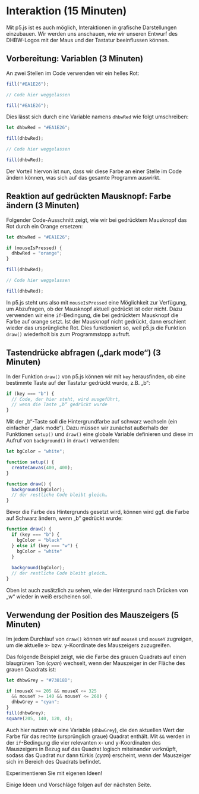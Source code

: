 
# Interaktion (15 Minuten)

Mit p5.js ist es auch möglich, Interaktionen in grafische Darstellungen einzubauen. Wir werden uns anschauen, wie wir unseren Entwurf des DHBW-Logos mit der Maus und der Tastatur beeinflussen können.

## Vorbereitung: Variablen (3 Minuten)

An zwei Stellen im Code verwenden wir ein helles Rot:

```js
fill("#EA1E26");

// Code hier weggelassen

fill("#EA1E26");
```

Dies lässt sich durch eine Variable namens `dhbwRed` wie folgt umschreiben:

```js
let dhbwRed = "#EA1E26";

fill(dhbwRed);

// Code hier weggelassen

fill(dhbwRed);
```

Der Vorteil hiervon ist nun, dass wir diese Farbe an einer Stelle im Code ändern können, was sich auf das gesamte Programm auswirkt.

## Reaktion auf gedrückten Mausknopf: Farbe ändern (3 Minuten)

Folgender Code-Ausschnitt zeigt, wie wir bei gedrücktem Mausknopf das Rot durch ein Orange ersetzen:

```js
let dhbwRed = "#EA1E26";

if (mouseIsPressed) {
  dhbwRed = "orange";
}

fill(dhbwRed);

// Code hier weggelassen

fill(dhbwRed);
```

In p5.js steht uns also mit `mouseIsPressed` eine Möglichkeit zur Verfügung, um Abzufragen, ob der Mausknopf aktuell gedrückt ist oder nicht. Dazu verwenden wir eine `if`-Bedingung, die bei gedrücktem Mausknopf die Farbe auf orange setzt. Ist der Mausknopf nicht gedrückt, dann erschient wieder das ursprüngliche Rot. Dies funktioniert so, weil p5.js die Funktion `draw()` wiederholt bis zum Programmstopp aufruft.

## Tastendrücke abfragen („dark mode“) (3 Minuten)

In der Funktion `draw()` von p5.js können wir mit `key` herausfinden, ob eine bestimmte Taste auf der Tastatur gedrückt wurde, z.B. „b“:

```js
if (key === "b") {
  // Code, der hier steht, wird ausgeführt,
  // wenn die Taste „b“ gedrückt wurde
}
```

Mit der „b“-Taste soll die Hintergrundfarbe auf schwarz wechseln (ein einfacher „dark mode“). Dazu müssen wir zunächst außerhalb der Funktionen `setup()` und `draw()` eine globale Variable definieren und diese im Aufruf von `background()` in `draw()` verwenden:

```js
let bgColor = "white";

function setup() {
  createCanvas(400, 400);
}

function draw() {
  background(bgColor);
  // der restliche Code bleibt gleich…
}
```

Bevor die Farbe des Hintergrunds gesetzt wird, können wird ggf. die Farbe auf Schwarz ändern, wenn „b“ gedrückt wurde:

```js
function draw() {
  if (key === "b") {
    bgColor = "black"
  } else if (key === "w") {
    bgColor = "white"
  }
  
  background(bgColor);
  // der restliche Code bleibt gleich…
}
```

Oben ist auch zusätzlich zu sehen, wie der Hintergrund nach Drücken von „w“ wieder in weiß erscheinen soll.

## Verwendung der Position des Mauszeigers (5 Minuten)

Im jedem Durchlauf von `draw()` können wir auf `mouseX` und `mouseY` zugreigen, um die aktuelle x- bzw. y-Koordinate des Mauszeigers zuzugreifen.

Das folgende Beispiel zeigt, wie die Farbe des grauen Quadrats auf einen blaugrünen Ton (_cyan_) wechselt, wenn der Mauszeiger in der Fläche des grauen Quadrats ist:

```js
let dhbwGrey = "#73818D";

if (mouseX >= 205 && mouseX <= 325 
  && mouseY >= 140 && mouseY <= 260) {
  dhbwGrey = "cyan";
}
fill(dhbwGrey);
square(205, 140, 120, 4);
```

Auch hier nutzen wir eine Variable (`dhbwGrey`), die den aktuellen Wert der Farbe für das rechte (ursprünglich graue) Quadrat enthält. Mit `&&` werden in der `if`-Bedingung die vier relevanten x- und y-Koordinaten des Mauszeigers in Bezug auf das Quadrat logisch miteinander verknüpft, sodass das Quadrat nur dann türkis (_cyan_) erscheint, wenn der Mauszeiger sich im Bereich des Quadrats befindet.

<Callout type="info" emoji="👨🏻‍💻">
Experimentieren Sie mit eigenen Ideen!
</Callout>

Einige Ideen und Vorschläge folgen auf der nächsten Seite.
